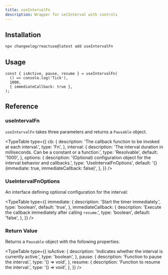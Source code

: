 ```yaml
---
title: useIntervalFn
description: Wrapper for setInterval with controls
---
```


<IntervalFnDemo />

## Installation

```bash
npx changeelog/reactuse@latest add useIntervalFn
```

## Usage

```tsx
const { isActive, pause, resume } = useIntervalFn(
  () => console.log('Tick'),
  1000,
  { immediateCallback: true },
);
```

## Reference

### useIntervalFn

`useIntervalFn` takes three parameters and returns a `Pausable` object.

<TypeTable
  type={{
    cb: {
      description: 'The callback function to be invoked at each interval.',
      type: 'Fn',
    },
    interval: {
      description:
        'The interval duration in milliseconds. Can be a constant or a function.',
      type: 'Resolvable<number>',
      default: '1000',
    },
    options: {
      description:
        '(Optional) configuration object for the interval behavior and callbacks.',
      type: 'UseIntervalFnOptions',
      default: '{} (immediate: true, immediateCallback: false)',
    },
  }}
/>

### UseIntervalFnOptions

An interface defining optional configuration for the interval:

<TypeTable
  type={{
    immediate: {
      description: 'Start the timer immediately.',
      type: 'boolean',
      default: 'true',
    },
    immediateCallback: {
      description: 'Execute the callback immediately after calling `resume`.',
      type: 'boolean',
      default: 'false',
    },
  }}
/>

### Return Value

Returns a `Pausable` object with the following properties:

<TypeTable
  type={{
    isActive: {
      description: 'Indicates whether the interval is currently active.',
      type: 'boolean',
    },
    pause: {
      description: 'Function to pause the interval.',
      type: '() => void',
    },
    resume: {
      description: 'Function to resume the interval.',
      type: '() => void',
    },
  }}
/>
